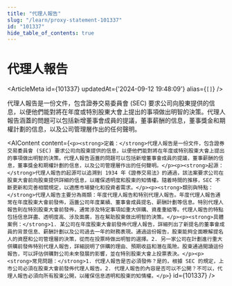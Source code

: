 ```yaml
---
title: "代理人報告"
slug: "/learn/proxy-statement-101337"
id: "101337"
hide_table_of_contents: true
---
```



# 代理人報告

<ArticleMeta id={101337} updatedAt={'2024-09-12 19:48:09'} alias={`[]`} />
<div className='border-solid border-b border-t-0 my-4 border-[var(--ifm-color-gray-300)]' />

代理人報告是一份文件，包含證券交易委員會 (SEC) 要求公司向股東提供的信息，以便他們能對將在年度或特別股東大會上提出的事項做出明智的決策。代理人報告涵蓋的問題可以包括新增董事會成員的提議，董事薪酬的信息，董事獎金和期權計劃的信息，以及公司管理層作出的任何聲明。

<AIContent content={`<p><strong>定義：</strong>代理人報告是一份文件，包含證券交易委員會 (SEC) 要求公司向股東提供的信息，以便他們能對將在年度或特別股東大會上提出的事項做出明智的決策。代理人報告涵蓋的問題可以包括新增董事會成員的提議，董事薪酬的信息，董事獎金和期權計劃的信息，以及公司管理層作出的任何聲明。</p><p><strong>起源：</strong>代理人報告的起源可以追溯到 1934 年《證券交易法》的通過，該法案要求公司在股東大會前向股東提供詳細的信息，以確保透明度和股東的知情權。隨着時間的推移，SEC 不斷更新和完善相關規定，以適應市場變化和投資者需求。</p><p><strong>類別與特點：</strong>代理人報告主要分為兩類：年度代理人報告和特別代理人報告。年度代理人報告通常在年度股東大會前發佈，涵蓋公司年度業績、董事會成員提名、薪酬計劃等信息。特別代理人報告則在特別股東大會前發佈，通常涉及特定事項如重大併購、資產重組等。代理人報告的特點包括信息詳盡、透明度高、涉及面廣，旨在幫助股東做出明智的決策。</p><p><strong>具體案例：</strong>1. 某公司在年度股東大會前發佈代理人報告，詳細列出了新提名的董事會成員的背景信息、薪酬計劃以及公司過去一年的財務表現。通過這份報告，股東能夠全面瞭解提名人的資歷和公司管理層的決策，從而在投票時做出明智的選擇。2. 另一家公司在計劃進行重大併購前發佈特別代理人報告，詳細説明了併購的理由、預期收益和潛在風險。股東通過閲讀這份報告，可以評估併購對公司未來發展的影響，並在特別股東大會上投票表決。</p><p><strong>常見問題：</strong>1. 代理人報告是否必須發佈？是的，根據 SEC 的規定，上市公司必須在股東大會前發佈代理人報告。2. 代理人報告的內容是否可以不公開？不可以，代理人報告必須向所有股東公開，以確保信息透明和股東的知情權。</p>`} id={101337} />
